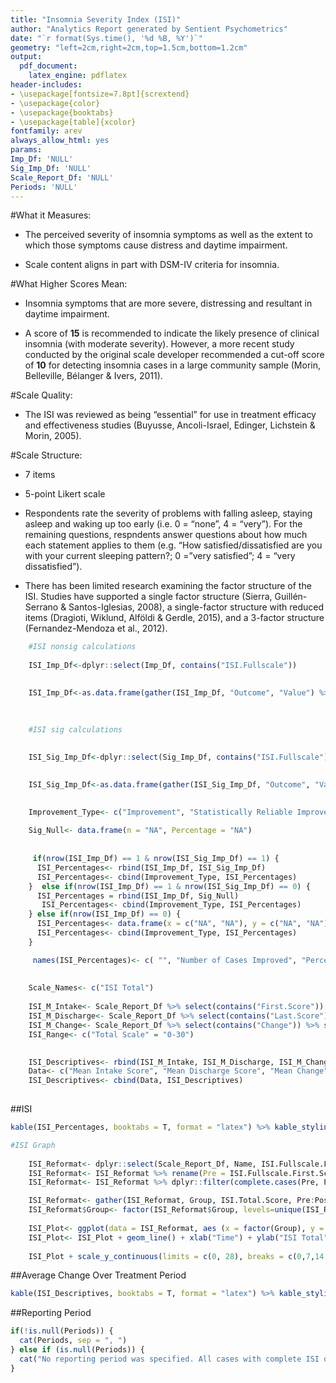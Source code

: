 ```yaml
---
title: "Insomnia Severity Index (ISI)"
author: "Analytics Report generated by Sentient Psychometrics"
date: "`r format(Sys.time(), '%d %B, %Y')`"
geometry: "left=2cm,right=2cm,top=1.5cm,bottom=1.2cm"
output:
  pdf_document:
    latex_engine: pdflatex
header-includes:
- \usepackage[fontsize=7.8pt]{scrextend}
- \usepackage{color}
- \usepackage{booktabs}
- \usepackage[table]{xcolor}
fontfamily: arev
always_allow_html: yes
params:
Imp_Df: 'NULL'
Sig_Imp_Df: 'NULL'
Scale_Report_Df: 'NULL'
Periods: 'NULL'
---
```



\begingroup\Large

\begin{center} \textbf{Information About the Insomnia Severity Index (ISI)} \end{center} 

#What it Measures: 

* The perceived severity of insomnia symptoms as well as the extent to which those symptoms cause distress and daytime impairment.

* Scale content aligns in part with DSM-IV criteria for insomnia. 

#What Higher Scores Mean:

* Insomnia symptoms that are more severe, distressing and resultant in daytime impairment. 

* A score of **15** is recommended to indicate the likely presence of clinical insomnia (with moderate severity). However, a more recent study conducted by the original scale developer recommended a cut-off score of **10** for detecting insomnia cases in a large community sample (Morin, Belleville, Bélanger & Ivers, 2011). 


#Scale Quality:

* The ISI was reviewed as being "essential" for use in treatment efficacy and effectiveness studies (Buyusse, Ancoli-Israel, Edinger, Lichstein & Morin, 2005). 


#Scale Structure:

* 7 items 

* 5-point Likert scale

* Respondents rate the severity of problems with falling asleep, staying asleep and waking up too early (i.e. 0 = "none", 4 = "very"). For the remaining questions, respndents answer questions about how much each statement applies to them (e.g. "How satisfied/dissatisfied are you with your current sleeping pattern?; 0 = "very satisfied"; 4 = "very dissatisfied"). 

* There has been limited research examining the factor structure of the ISI. Studies have supported a single factor structure (Sierra, Guillén-Serrano & Santos-Iglesias, 2008), a single-factor structure with reduced items (Dragioti, Wiklund, Alföldi & Gerdle, 2015), and a 3-factor structure (Fernandez-Mendoza et al., 2012). 

\endgroup

\newpage

```r

    #ISI nonsig calculations 
    
    ISI_Imp_Df<-dplyr::select(Imp_Df, contains("ISI.Fullscale"))

    
    ISI_Imp_Df<-as.data.frame(gather(ISI_Imp_Df, "Outcome", "Value") %>% na.omit() %>% count(Outcome,Value) %>% mutate(Percentage = paste0(round(100 * n/sum(n), 0), "%"))) %>% dplyr::filter(Value == "Yes") %>% dplyr::select(-c(Outcome,Value))

    
    
    #ISI sig calculations
    
    
    ISI_Sig_Imp_Df<-dplyr::select(Sig_Imp_Df, contains("ISI.Fullscale"))

    
    ISI_Sig_Imp_Df<-as.data.frame(gather(ISI_Sig_Imp_Df, "Outcome", "Value") %>% na.omit() %>% count(Outcome,Value) %>% mutate(Percentage = paste0(round(100 * n/sum(n), 0), "%"))) %>% dplyr::filter(Value == "Yes") %>% dplyr::select(-c(Outcome,Value))

    
    Improvement_Type<- c("Improvement", "Statistically Reliable Improvement")
    
    Sig_Null<- data.frame(n = "NA", Percentage = "NA")
    
    
     if(nrow(ISI_Imp_Df) == 1 & nrow(ISI_Sig_Imp_Df) == 1) {
      ISI_Percentages<- rbind(ISI_Imp_Df, ISI_Sig_Imp_Df)
      ISI_Percentages<- cbind(Improvement_Type, ISI_Percentages)
    }  else if(nrow(ISI_Imp_Df) == 1 & nrow(ISI_Sig_Imp_Df) == 0) {
      ISI_Percentages = rbind(ISI_Imp_Df, Sig_Null)
       ISI_Percentages<- cbind(Improvement_Type, ISI_Percentages)
    } else if(nrow(ISI_Imp_Df) == 0) {
      ISI_Percentages<- data.frame(x = c("NA", "NA"), y = c("NA", "NA"))
      ISI_Percentages<- cbind(Improvement_Type, ISI_Percentages)
    }

     names(ISI_Percentages)<- c( "", "Number of Cases Improved", "Percentage of Cases Improved")
    
     
    Scale_Names<- c("ISI Total")
    
    ISI_M_Intake<- Scale_Report_Df %>% select(contains("First.Score")) %>% select(contains("ISI")) %>% summarise_all(funs(round(mean(., na.rm = TRUE), digits = 2))) %>% rename_all(funs(c(Scale_Names)))
    ISI_M_Discharge<- Scale_Report_Df %>% select(contains("Last.Score")) %>% select(contains("ISI")) %>% summarise_all(funs(round(mean(., na.rm = TRUE), digits = 2))) %>% rename_all(funs(c(Scale_Names)))
    ISI_M_Change<- Scale_Report_Df %>% select(contains("Change")) %>% select(contains("ISI")) %>% summarise_all(funs(round(mean(., na.rm = TRUE), digits = 2))) %>% rename_all(funs(c(Scale_Names)))
    ISI_Range<- c("Total Scale" = "0-30")

    
    ISI_Descriptives<- rbind(ISI_M_Intake, ISI_M_Discharge, ISI_M_Change, ISI_Range)
    Data<- c("Mean Intake Score", "Mean Discharge Score", "Mean Change", "Range of Possible Scores")
    ISI_Descriptives<- cbind(Data, ISI_Descriptives)
  
```

##ISI

```r

kable(ISI_Percentages, booktabs = T, format = "latex") %>% kable_styling(position = "left", full_width = T, latex_options = "striped") %>% row_spec(0, bold = T) 
```

```r
  
#ISI Graph
    
    ISI_Reformat<- dplyr::select(Scale_Report_Df, Name, ISI.Fullscale.First.Score, ISI.Fullscale.Last.Score)
    ISI_Reformat<- ISI_Reformat %>% rename(Pre = ISI.Fullscale.First.Score, Post = ISI.Fullscale.Last.Score)
    ISI_Reformat<- ISI_Reformat %>% dplyr::filter(complete.cases(Pre, Post))

    ISI_Reformat<- gather(ISI_Reformat, Group, ISI.Total.Score, Pre:Post)
    ISI_Reformat$Group<- factor(ISI_Reformat$Group, levels=unique(ISI_Reformat$Group))
    
    ISI_Plot<- ggplot(data = ISI_Reformat, aes (x = factor(Group), y = ISI.Total.Score, group = Name))
    ISI_Plot<- ISI_Plot + geom_line() + xlab("Time") + ylab("ISI Total") 
    
    ISI_Plot + scale_y_continuous(limits = c(0, 28), breaks = c(0,7,14,21,28)) + scale_x_discrete(expand = c(0.2, 0)) + theme_bw() + theme(panel.background = element_rect("#f1f1f1"), axis.line = element_line(colour = "black"), panel.border = element_rect(colour = "#00004c", fill=NA, size=3)) + theme(axis.text.x =  element_text(size=9, family = "AvantGarde", color = "black", face = "bold"), axis.text.y = element_text(size=9, family = "AvantGarde", color = "black", face = "bold"), axis.title.x = element_text(size=9, family = "AvantGarde", face = "bold"), axis.title.y = element_text(size=9, family = "AvantGarde", face = "bold")) 
```


##Average Change Over Treatment Period

```r

kable(ISI_Descriptives, booktabs = T, format = "latex") %>% kable_styling(position = "left", full_width = T, latex_options = "striped") %>% row_spec(0, bold = T) %>% column_spec(1, width = "6cm")

```

##Reporting Period
```r


if(!is.null(Periods)) {
  cat(Periods, sep = ", ")
} else if (is.null(Periods)) {
  cat("No reporting period was specified. All cases with complete ISI data were used.")
}


```